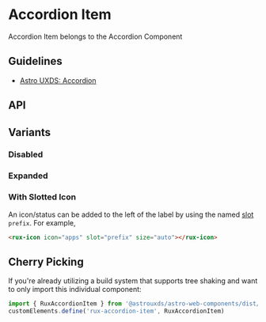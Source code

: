 
<Meta of={AccordionItemStories} />

# Accordion Item

Accordion Item belongs to the Accordion Component

## Guidelines

* [Astro UXDS: Accordion](https://www.astrouxds.com/components/accordion/)

<Canvas>
  <Story of={AccordionItemStories.Default_} />
</Canvas>

## API

<Controls />

## Variants

### Disabled

<Canvas>
  <Story of={AccordionItemStories.Disabled_} />
</Canvas>

### Expanded

<Canvas>
  <Story of={AccordionItemStories.Expanded_} />
</Canvas>

### With Slotted Icon

An icon/status can be added to the left of the label by using the named [slot](https://developer.mozilla.org/en-US/docs/Web/Web_Components/Using_templates_and_slots#Adding_flexibility_with_slots) `prefix`.
For example,

```html
<rux-icon icon="apps" slot="prefix" size="auto"></rux-icon>
```

<Canvas>
  <Story of={AccordionItemStories.WithIcon} />
</Canvas>

## Cherry Picking

If you're already utilizing a build system that supports tree shaking and want to only import this individual component:

```js
import { RuxAccordionItem } from '@astrouxds/astro-web-components/dist/components/rux-accordion-item'
customElements.define('rux-accordion-item', RuxAccordionItem)
```
